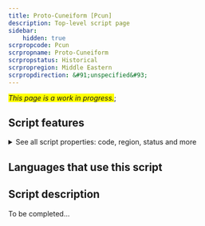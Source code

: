 ```yaml
---
title: Proto-Cuneiform [Pcun]
description: Top-level script page
sidebar:
    hidden: true
scrpropcode: Pcun
scrpropname: Proto-Cuneiform
scrpropstatus: Historical
scrpropregion: Middle Eastern
scrpropdirection: &#91;unspecified&#93;
---
```


<span style='background-color:yellow'>_This page is a work in progress._</span>;


## Script features

<details>
<summary> See all script properties: code, region, status and more</summary>
<ScriptInfo />
</details>

## Languages that use this script

<WsList script='Pcun' wsMax='5' />

## Script description

To be completed...

